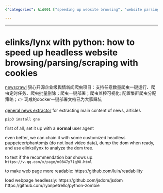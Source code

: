 ```yaml
---
{"categories": &id001 ["speeding up website browsing", "website parsing and scraping", "elinks/lynx", "Python", "open-source tools", "NewsCrawl", "General News Extractor"], "category": "Web Scraping", "date": "2022-09-12 07:24:30", "description": "This article explores ways to improve the speed of website browsing, parsing, and scraping using elinks/lynx and Python. It introduces open-source tools like NewsCrawl for sentiment analysis and General News Extractor for news content extraction. Additionally, it covers customizing headless puppeteer/phantomjs and utilizing readability and jsdom to enhance the process.", "tags": *id001, "title": "elinks/lynx with python: how to speed up headless website browsing/parsing/scraping with cookies"}

---
```


------

# elinks/lynx with python: how to speed up headless website browsing/parsing/scraping with cookies

[newscrawl](https://github.com/casual-silva/NewsCrawl) 狠心开源企业级舆情新闻爬虫项目：支持任意数量爬虫一键运行、爬虫定时任务、爬虫批量删除；爬虫一键部署；爬虫监控可视化; 配置集群爬虫分配策略；👉 现成的docker一键部署文档已为大家踩坑

[general news extractor](https://github.com/GeneralNewsExtractor/GeneralNewsExtractor/) for extracting main content of news, articles

```bash
pip3 install gne
```

first of all, set it up with a **normal** user agent

even better, we can chain it with some customized headless puppeteer/phantomjs (do not load video data), dump the dom when ready, and use elinks/lynx to analyze the dom tree.

to test if the recommendation bar shows up:
`https://v.qq.com/x/page/m0847y71q98.html`

to make web page more readable:
https://github.com/luin/readability

load webpage headlessly:
https://github.com/jsdom/jsdom
https://github.com/ryanpetrello/python-zombie

